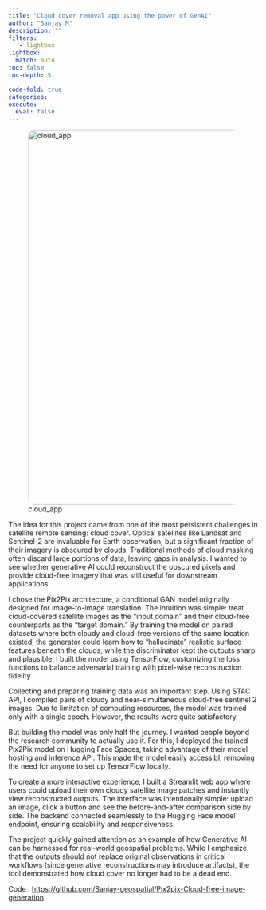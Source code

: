```yaml
---
title: "Cloud cover removal app using the power of GenAI"
author: "Sanjay M"
description: ""
filters:
   - lightbox
lightbox: 
  match: auto
toc: false
toc-depth: 5

code-fold: true
categories: 
execute: 
  eval: false
---
```


![cloud_app](app.gif){width=750px style="border-radius:12px;"}

The idea for this project came from one of the most persistent challenges in satellite remote sensing: cloud cover. Optical satellites like Landsat and Sentinel-2 are invaluable for Earth observation, but a significant fraction of their imagery is obscured by clouds. Traditional methods of cloud masking often discard large portions of data, leaving gaps in analysis. I wanted to see whether generative AI could reconstruct the obscured pixels and provide cloud-free imagery that was still useful for downstream applications.

I chose the Pix2Pix architecture, a conditional GAN model originally designed for image-to-image translation. The intuition was simple: treat cloud-covered satellite images as the “input domain” and their cloud-free counterparts as the “target domain.” By training the model on paired datasets where both cloudy and cloud-free versions of the same location existed, the generator could learn how to “hallucinate” realistic surface features beneath the clouds, while the discriminator kept the outputs sharp and plausible. I built the model using TensorFlow, customizing the loss functions to balance adversarial training with pixel-wise reconstruction fidelity.

Collecting and preparing training data was an important step. Using STAC API, I compiled pairs of cloudy and near-simultaneous cloud-free sentinel 2 images. Due to limitation of computing resources, the model was trained only with a single epoch. However, the results were quite satisfactory. 

But building the model was only half the journey. I wanted people beyond the research community to actually use it. For this, I deployed the trained Pix2Pix model on Hugging Face Spaces, taking advantage of their model hosting and inference API. This made the model easily accessibl, removing the need for anyone to set up TensorFlow locally.

To create a more interactive experience, I built a Streamlit web app where users could upload their own cloudy satellite image patches and instantly view reconstructed outputs. The interface was intentionally simple: upload an image, click a button and see the before-and-after comparison side by side. The backend connected seamlessly to the Hugging Face model endpoint, ensuring scalability and responsiveness.

The project quickly gained attention as an example of how Generative AI can be harnessed for real-world geospatial problems. While I emphasize that the outputs should not replace original observations in critical workflows (since generative reconstructions may introduce artifacts), the tool demonstrated how cloud cover no longer had to be a dead end. 

Code : [https://github.com/Sanjay-geospatial/Pix2pix-Cloud-free-image-generation](https://github.com/Sanjay-geospatial/Pix2pix-Cloud-free-image-generation)